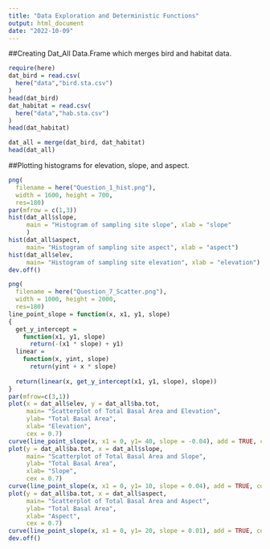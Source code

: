 ```yaml
---
title: "Data Exploration and Deterministic Functions"
output: html_document
date: "2022-10-09"
---
```

##Creating Dat_All Data.Frame which merges bird and habitat data.
```r
require(here)
dat_bird = read.csv(
  here("data","bird.sta.csv")
)
head(dat_bird)
dat_habitat = read.csv(
  here("data","hab.sta.csv")
)
head(dat_habitat)

dat_all = merge(dat_bird, dat_habitat)
head(dat_all)
```
##Plotting histograms for elevation, slope, and aspect.
```r
png(
  filename = here("Question_1_hist.png"),
  width = 1600, height = 700,
  res=180)
par(mfrow = c(1,3))
hist(dat_all$slope,
     main = "Histogram of sampling site slope", xlab = "slope"
     )
hist(dat_all$aspect,
     main= "Histogram of sampling site aspect", xlab = "aspect")
hist(dat_all$elev,
     main= "Histogram of sampling site elevation", xlab = "elevation")
dev.off()
```

```r
png(
  filename = here("Question_7_Scatter.png"),
  width = 1000, height = 2000,
  res=180)
line_point_slope = function(x, x1, y1, slope)
{
  get_y_intercept =
    function(x1, y1, slope)
      return(-(x1 * slope) + y1)
  linear = 
    function(x, yint, slope)
      return(yint + x * slope)
  
  return(linear(x, get_y_intercept(x1, y1, slope), slope))
}
par(mfrow=c(3,1))
plot(x = dat_all$elev, y = dat_all$ba.tot,
     main= "Scatterplot of Total Basal Area and Elevation",
     ylab= "Total Basal Area",
     xlab= "Elevation",
     cex = 0.7)
curve(line_point_slope(x, x1 = 0, y1= 40, slope = -0.04), add = TRUE, col = "red")
plot(y = dat_all$ba.tot, x = dat_all$slope,
     main= "Scatterplot of Total Basal Area and Slope",
     ylab= "Total Basal Area",
     xlab= "Slope",
     cex = 0.7)
curve(line_point_slope(x, x1 = 0, y1= 10, slope = 0.04), add = TRUE, col = "violet")
plot(y = dat_all$ba.tot, x = dat_all$aspect,
     main= "Scatterplot of Total Basal Area and Aspect",
     ylab= "Total Basal Area",
     xlab= "Aspect",
     cex = 0.7)
curve(line_point_slope(x, x1 = 0, y1= 20, slope = 0.01), add = TRUE, col = "orange")
dev.off()
```


